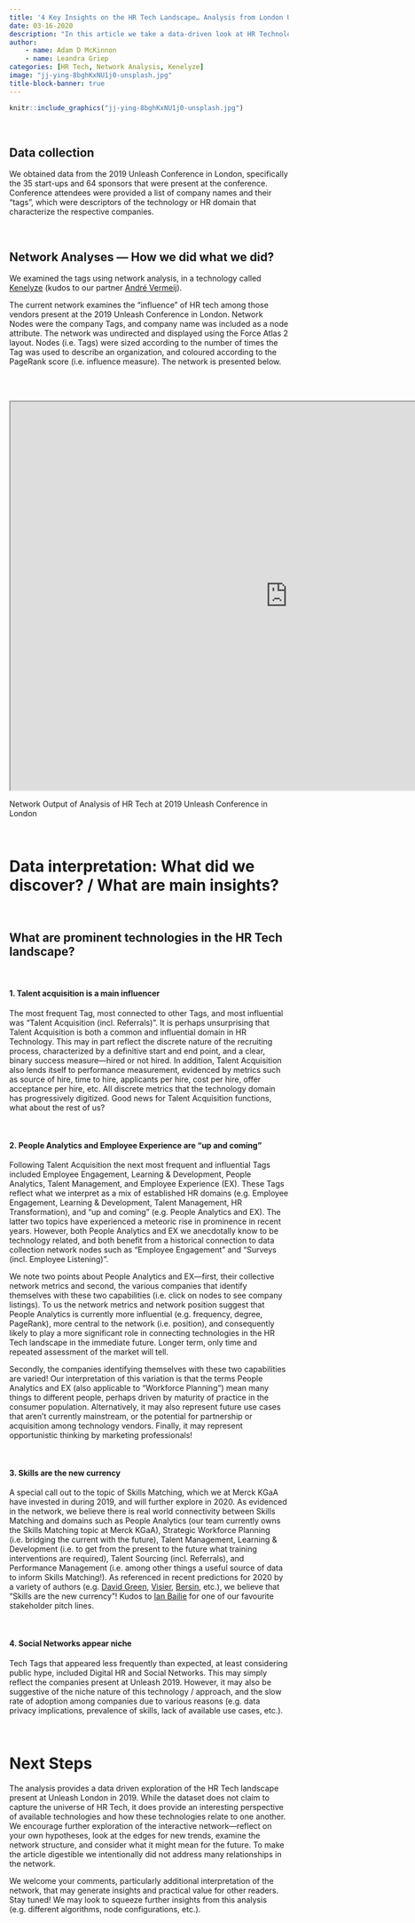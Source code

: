 ```yaml
---
title: '4 Key Insights on the HR Tech Landscape… Analysis from London Unleash 2019'
date: 03-16-2020
description: "In this article we take a data-driven look at HR Technology, using network analysis. Specifically, we objectively examine the question 'which technologies and vendors are influential in the HR Tech landscape?'"
author: 
    - name: Adam D McKinnon
    - name: Leandra Griep
categories: [HR Tech, Network Analysis, Kenelyze]
image: "jj-ying-8bghKxNU1j0-unsplash.jpg"
title-block-banner: true
---
```




```r
knitr::include_graphics("jj-ying-8bghKxNU1j0-unsplash.jpg")

```

<br>

## Data collection

We obtained data from the 2019 Unleash Conference in London, specifically the 35 start-ups and 64 sponsors that were present at the conference. Conference attendees were provided a list of company names and their “tags”, which were descriptors of the technology or HR domain that characterize the respective companies.

<br>

## Network Analyses — How we did what we did?

We examined the tags using network analysis, in a technology called [Kenelyze](https://www.kenelyze.com/) (kudos to our partner [André Vermeij](https://www.linkedin.com/in/andrevermeij/)).

The current network examines the “influence” of HR tech among those vendors present at the 2019 Unleash Conference in London. Network Nodes were the company Tags, and company name was included as a node attribute. The network was undirected and displayed using the Force Atlas 2 layout. Nodes (i.e. Tags) were sized according to the number of times the Tag was used to describe an organization, and coloured according to the PageRank score (i.e. influence measure). The network is presented below.

<br>
<br>

```{=html}
<iframe width="1000" height="700" src="https://www.kenedict.com/networks/hr_tech/" title="HR Tech Network"></iframe>
```


Network Output of Analysis of HR Tech at 2019 Unleash Conference in London


<br>

# Data interpretation: What did we discover? / What are main insights?

<br>

## What are prominent technologies in the HR Tech landscape?

<br>

#### 1. Talent acquisition is a main influencer

The most frequent Tag, most connected to other Tags, and most influential was “Talent Acquisition (incl. Referrals)”. It is perhaps unsurprising that Talent Acquisition is both a common and influential domain in HR Technology. This may in part reflect the discrete nature of the recruiting process, characterized by a definitive start and end point, and a clear, binary success measure—hired or not hired. In addition, Talent Acquisition also lends itself to performance measurement, evidenced by metrics such as source of hire, time to hire, applicants per hire, cost per hire, offer acceptance per hire, etc. All discrete metrics that the technology domain has progressively digitized. Good news for Talent Acquisition functions, what about the rest of us?

<br>

#### 2. People Analytics and Employee Experience are “up and coming”

Following Talent Acquisition the next most frequent and influential Tags included Employee Engagement, Learning & Development, People Analytics, Talent Management, and Employee Experience (EX). These Tags reflect what we interpret as a mix of established HR domains (e.g. Employee Engagement, Learning & Development, Talent Management, HR Transformation), and “up and coming” (e.g. People Analytics and EX). The latter two topics have experienced a meteoric rise in prominence in recent years. However, both People Analytics and EX we anecdotally know to be technology related, and both benefit from a historical connection to data collection network nodes such as “Employee Engagement” and “Surveys (incl. Employee Listening)”.

We note two points about People Analytics and EX—first, their collective network metrics and second, the various companies that identify themselves with these two capabilities (i.e. click on nodes to see company listings). To us the network metrics and network position suggest that People Analytics is currently more influential (e.g. frequency, degree, PageRank), more central to the network (i.e. position), and consequently likely to play a more significant role in connecting technologies in the HR Tech landscape in the immediate future. Longer term, only time and repeated assessment of the market will tell.

Secondly, the companies identifying themselves with these two capabilities are varied! Our interpretation of this variation is that the terms People Analytics and EX (also applicable to “Workforce Planning”) mean many things to different people, perhaps driven by maturity of practice in the consumer population. Alternatively, it may also represent future use cases that aren’t currently mainstream, or the potential for partnership or acquisition among technology vendors. Finally, it may represent opportunistic thinking by marketing professionals! 

<br>

#### 3. Skills are the new currency

A special call out to the topic of Skills Matching, which we at Merck KGaA have invested in during 2019, and will further explore in 2020. As evidenced in the network, we believe there is real world connectivity between Skills Matching and domains such as People Analytics (our team currently owns the Skills Matching topic at Merck KGaA), Strategic Workforce Planning (i.e. bridging the current with the future), Talent Management, Learning & Development (i.e. to get from the present to the future what training interventions are required), Talent Sourcing (incl. Referrals), and Performance Management (i.e. among other things a useful source of data to inform Skills Matching!). As referenced in recent predictions for 2020 by a variety of authors (e.g. [David Green](https://www.linkedin.com/pulse/putting-h-back-hr-10-predictions-2020-david-green/), [Visier](https://hello.visier.com/hr-trends-2020-ebook/), [Bersin](https://joshbersin.com/hr-and-talent-predictions-for-2020/), etc.), we believe that “Skills are the new currency”! Kudos to [Ian Bailie](https://www.linkedin.com/in/ianbailie/) for one of our favourite stakeholder pitch lines.

<br>

#### 4. Social Networks appear niche

Tech Tags that appeared less frequently than expected, at least considering public hype, included Digital HR and Social Networks. This may simply reflect the companies present at Unleash 2019. However, it may also be suggestive of the niche nature of this technology / approach, and the slow rate of adoption among companies due to various reasons (e.g. data privacy implications, prevalence of skills, lack of available use cases, etc.).

<br>

# Next Steps

The analysis provides a data driven exploration of the HR Tech landscape present at Unleash London in 2019. While the dataset does not claim to capture the universe of HR Tech, it does provide an interesting perspective of available technologies and how these technologies relate to one another. We encourage further exploration of the interactive network—reflect on your own hypotheses, look at the edges for new trends, examine the network structure, and consider what it might mean for the future. To make the article digestible we intentionally did not address many relationships in the network.

We welcome your comments, particularly additional interpretation of the network, that may generate insights and practical value for other readers. Stay tuned! We may look to squeeze further insights from this analysis (e.g. different algorithms, node configurations, etc.).

